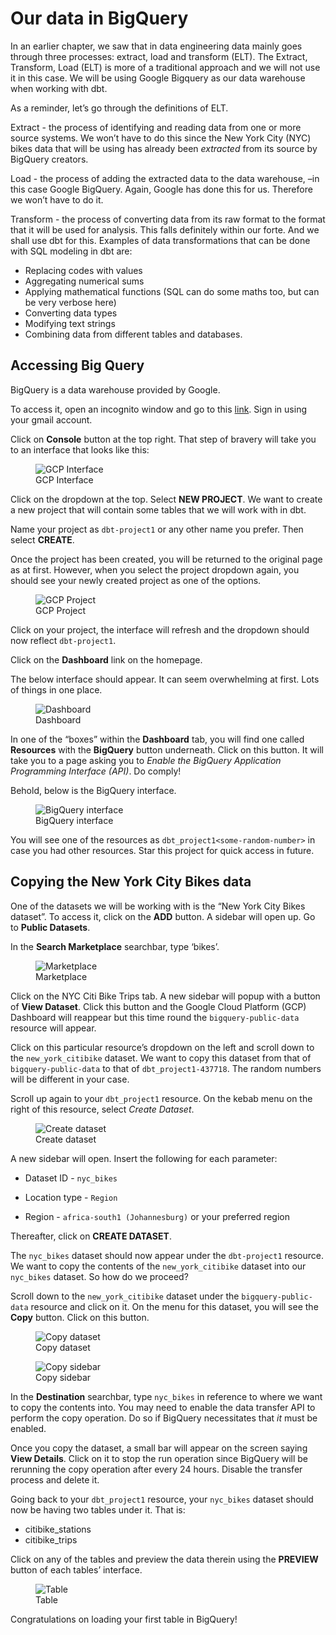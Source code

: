 # Our data in BigQuery

In an earlier chapter, we saw that in data engineering data mainly goes through three processes: extract, load and transform (ELT). The Extract, Transform, Load (ELT) is more of a traditional approach and we will not use it in this case. We will be using Google Bigquery as our data warehouse when working with dbt.

As a reminder, let's go through the definitions of ELT.

Extract - the process of identifying and reading data from one or more source systems. We won't have to do this since the New York City (NYC) bikes data that will be using has already been *extracted* from its source by BigQuery creators. 

Load - the process of adding the extracted data to the data warehouse, --in this case Google BigQuery. Again, Google has done this for us. Therefore we won't have to do it. 

Transform - the process of converting data from its raw format to the format that it will be used for analysis. This falls definitely within our forte. And we shall use dbt for this. Examples of data transformations that can be done with SQL modeling in dbt are:

* Replacing codes with values
* Aggregating numerical sums
* Applying mathematical functions (SQL can do some maths too, but can be very verbose here)
* Converting data types
* Modifying text strings
* Combining data from different tables and databases.

## Accessing Big Query

BigQuery is a data warehouse provided by Google. 

To access it, open an incognito window and go to this [link](https://cloud.google.com/). Sign in using your gmail account. 

Click on **Console** button at the top right. That step of bravery will take you to an interface that looks like this:

![GCP Interface](./images/gcp_interface.png)

Click on the dropdown at the top. Select **NEW PROJECT**. We want to create a new project that will contain some tables that we will work with in dbt.

Name your project as `dbt-project1` or any other name you prefer. Then select **CREATE**. 

Once the project has been created, you will be returned to the original page as at first. However, when you select the project dropdown again, you should see your newly created project as one of the options.

![GCP Project](./images/gcp_project.png)

Click on your project, the interface will refresh and the dropdown should now reflect `dbt-project1`.

Click on the **Dashboard** link on the homepage. 

The below interface should appear. It can seem overwhelming at first. Lots of things in one place.

![Dashboard](./images/dashboard.png)


In one of the "boxes" within the **Dashboard** tab, you will find one called **Resources** with the **BigQuery** button underneath. Click on this button. It will take you to a page asking you to *Enable the BigQuery Application Programming Interface (API)*. Do comply!

Behold, below is the BigQuery interface.

![BigQuery interface](./images/bigquery_interface.png) 

You will see one of the resources as `dbt_project1<some-random-number>` in case you had other resources. Star this project for quick access in future.


## Copying the New York City Bikes data

One of the datasets we will be working with is the "New York City Bikes dataset". To access it, click on the **ADD** button. A sidebar will open up. Go to **Public Datasets**.

In the **Search Marketplace** searchbar, type 'bikes'. 

![Marketplace](./images/marketplace.png)


Click on the NYC Citi Bike Trips tab. A new sidebar will popup with a button of **View Dataset**. Click this button and the Google Cloud Platform (GCP) Dashboard will reappear but this time round the `bigquery-public-data` resource will appear.

Click on this particular resource's dropdown on the left and scroll down to the `new_york_citibike` dataset. We want to copy this dataset from that of `bigquery-public-data` to that of `dbt_project1-437718`. The random numbers will be different in your case.

Scroll up again to your `dbt_project1` resource. On the kebab menu on the right of this resource, select *Create Dataset*. 

![Create dataset](./images/create_dataset.png)

A new sidebar will open. Insert the following for each parameter:

* Dataset ID - `nyc_bikes`

* Location type - `Region`

* Region - `africa-south1 (Johannesburg)` or your preferred region

Thereafter, click on **CREATE DATASET**. 

The `nyc_bikes` dataset should now appear under the `dbt-project1` resource. We want to copy the contents of the `new_york_citibike` dataset into our `nyc_bikes` dataset. So how do we proceed?

Scroll down to the `new_york_citibike` dataset under the `bigquery-public-data` resource and click on it. On the menu for this dataset, you will see the **Copy** button. Click on this button. 

![Copy dataset](./images/copy.png)

![Copy sidebar](./images/copy_sidebar.png)


In the **Destination** searchbar, type `nyc_bikes` in reference to where we want to copy the contents into. You may need to enable the data transfer API to perform the copy operation. Do so if BigQuery necessitates that *it* must be enabled.

Once you copy the dataset, a small bar will appear on the screen saying **View Details**. Click on it to stop the run operation since BigQuery will be rerunning the copy operation after every 24 hours. Disable the transfer process and delete it. 

Going back to your `dbt_project1` resource, your `nyc_bikes` dataset should now be having two tables under it. That is:

* citibike_stations
* citibike_trips

Click on any of the tables and preview the data therein using the **PREVIEW** button of each tables' interface. 

![Table](./images/table_interface.png)

Congratulations on loading your first table in BigQuery!







